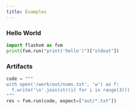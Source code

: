 ```yaml
---
title: Examples
---
```


### Hello World
```python
import flashvm as fvm
print(fvm.run("print('hello')")["stdout"]) 
```

### Artifacts
```python
code = """
with open('/work/out/nums.txt', 'w') as f:
  f.write('\n'.join(str(i) for i in range(3)))
"""
res = fvm.run(code, expect=["out/*.txt"]) 
```
